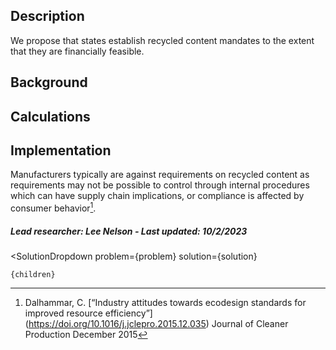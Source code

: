 

## Description
We propose that states establish recycled content mandates to the extent that they are financially feasible.

## Background

## Calculations

## Implementation
Manufacturers  typically are against requirements on recycled content as requirements may not be possible to control through internal procedures which can have supply chain implications, or compliance is affected by consumer behavior[^”1”].

##### Lead researcher: Lee Nelson - Last updated: 10/2/2023
[^”1”]: Dalhammar, C. [“Industry attitudes towards ecodesign standards for improved resource efficiency”] (https://doi.org/10.1016/j.jclepro.2015.12.035) Journal of Cleaner Production December 2015

  <SolutionDropdown 
    problem={problem} 
    solution={solution}
  >
    {children}
  </SolutionDropdown>